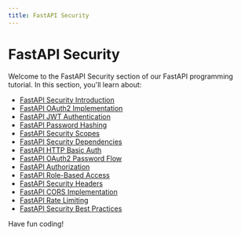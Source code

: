 ```yaml
---
title: FastAPI Security
---
```


# FastAPI Security

Welcome to the FastAPI Security section of our FastAPI programming tutorial. In this section, you'll learn about:

- [FastAPI Security Introduction](./0-fastapi-security-introduction.mdx)
- [FastAPI OAuth2 Implementation](./1-fastapi-oauth2-implementation.mdx)
- [FastAPI JWT Authentication](./2-fastapi-jwt-authentication.mdx)
- [FastAPI Password Hashing](./3-fastapi-password-hashing.mdx)
- [FastAPI Security Scopes](./4-fastapi-security-scopes.mdx)
- [FastAPI Security Dependencies](./5-fastapi-security-dependencies.mdx)
- [FastAPI HTTP Basic Auth](./6-fastapi-http-basic-auth.mdx)
- [FastAPI OAuth2 Password Flow](./7-fastapi-oauth2-password-flow.mdx)
- [FastAPI Authorization](./8-fastapi-authorization.mdx)
- [FastAPI Role-Based Access](./9-fastapi-role-based-access.mdx)
- [FastAPI Security Headers](./10-fastapi-security-headers.mdx)
- [FastAPI CORS Implementation](./11-fastapi-cors-implementation.mdx)
- [FastAPI Rate Limiting](./12-fastapi-rate-limiting.mdx)
- [FastAPI Security Best Practices](./13-fastapi-security-best-practices.mdx)

Have fun coding!